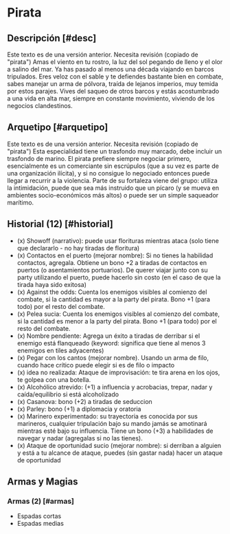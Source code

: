 
# Pirata

<Bleed>
  <Screenshot src={piratePic} alt="placeholder" full />
</Bleed>

## Descripción [#desc]

<Callout type="warning" emoji="🔎">
  Este texto es de una versión anterior. Necesita revisión (copiado de "pirata")
</Callout>
Amas el viento en tu rostro, la luz del sol pegando de lleno y el olor a salino del
mar. Ya has pasado al menos una década viajando en barcos tripulados. Eres veloz
con el sable y te defiendes bastante bien en combate, sabes manejar un arma de pólvora,
traída de lejanos imperios, muy temida por estos parajes. Vives del saqueo de otros
barcos y estás acostumbrado a una vida en alta mar, siempre en constante movimiento,
viviendo de los negocios clandestinos.

## Arquetipo [#arquetipo]

<Callout type="warning" emoji="🔎">
  Este texto es de una versión anterior. Necesita revisión (copiado de "pirata")
</Callout>
Esta especialidad tiene un trasfondo muy marcado, debe incluir un trasfondo de marino.
El pirata prefiere siempre negociar primero, esencialmente es un comerciante sin
escrúpulos (que a su vez es parte de una organización ilícita), y si no consigue
lo negociado entonces puede llegar a recurrir a la violencia. Parte de su fortaleza
viene del grupo: utiliza la intimidación, puede que sea más instruido que un pícaro
(y se mueva en ambientes socio-económicos más altos) o puede ser un simple saqueador
marítimo.

## Historial (12) [#historial]

- (x) Showoff (narrativo): puede usar florituras mientras ataca (solo tiene que declararlo - no hay tiradas de floritura)
- (x) Contactos en el puerto (mejorar nombre): Si no tienes la habilidad contactos, agregala. Obtiene un bono +2 a tiradas de contactos en puertos (o asentamientos portuarios). De querer viajar junto con su party utilizando el puerto, puede hacerlo sin costo (en el caso de que la tirada haya sido exitosa)
- (x) Against the odds: Cuenta los enemigos visibles al comienzo del combate, si la cantidad es mayor a la party del pirata. Bono +1 (para todo) por el resto del combate.
- (x) Pelea sucia: Cuenta los enemigos visibles al comienzo del combate, si la cantidad es menor a la party del pirata. Bono +1 (para todo) por el resto del combate.
- (x) Nombre pendiente: Agrega un éxito a tiradas de derribar si el enemigo está flanqueado (keyword: significa que tiene al menos 3 enemigos en tiles adyacentes)
- (x) Pegar con los cantos (mejorar nombre). Usando un arma de filo, cuando hace crítico puede elegir si es de filo o impacto
- (x) idea no realizada: Ataque de improvisación: te tira arena en los ojos, te golpea con una botella.
- (x) Alcohólico atrevido: (+1) a influencia y acrobacias, trepar, nadar y caída/equilibrio si está alcoholizado
- (x) Casanova: bono (+2) a tiradas de seduccion
- (x) Parley: bono (+1) a diplomacia y oratoria
- (x) Marinero experimentado: su trayectoria es conocida por sus marineros, cualquier tripulación bajo su mando jamás se amotinará mientras esté bajo su influencia. Tiene un bono (+3) a habilidades de navegar y nadar (agregalas si no las tienes).
- (x) Ataque de oportunidad sucio (mejorar nombre): si derriban a alguien y está a tu alcance de ataque, puedes (sin gastar nada) hacer un ataque de oportunidad

## Armas y Magias

### Armas (2) [#armas]

- Espadas cortas
- Espadas medias
